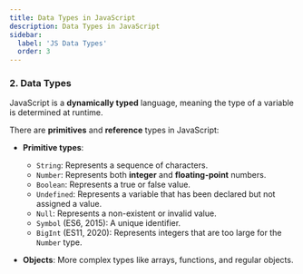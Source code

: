```yaml
---
title: Data Types in JavaScript
description: Data Types in JavaScript
sidebar:
  label: 'JS Data Types'
  order: 3
---
```


### **2. Data Types**

JavaScript is a **dynamically typed** language, meaning the type of a variable is determined at runtime.

There are **primitives** and **reference** types in JavaScript:

- **Primitive types**: 
  - `String`: Represents a sequence of characters.
  - `Number`: Represents both **integer** and **floating-point** numbers.
  - `Boolean`: Represents a true or false value.
  - `Undefined`: Represents a variable that has been declared but not assigned a value.
  - `Null`: Represents a non-existent or invalid value.
  - `Symbol` (ES6, 2015): A unique identifier.
  - `BigInt` (ES11, 2020): Represents integers that are too large for the `Number` type.

- **Objects**: More complex types like arrays, functions, and regular objects.
